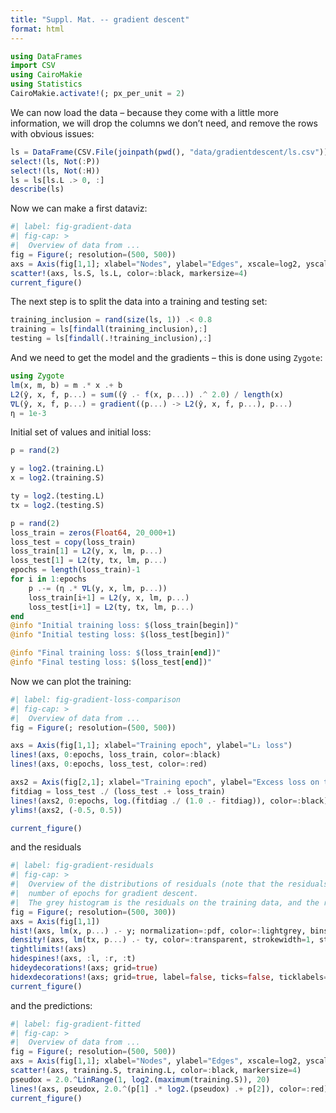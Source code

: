 ```yaml
---
title: "Suppl. Mat. -- gradient descent"
format: html
---
```


```julia
using DataFrames
import CSV
using CairoMakie
using Statistics
CairoMakie.activate!(; px_per_unit = 2)
```

We can now load the data -- because they come with a little more information, we will drop the columns we don't need, and remove the rows with obvious issues:

```julia
ls = DataFrame(CSV.File(joinpath(pwd(), "data/gradientdescent/ls.csv")))
select!(ls, Not(:P))
select!(ls, Not(:H))
ls = ls[ls.L .> 0, :]
describe(ls)
```

Now we can make a first dataviz:


```julia
#| label: fig-gradient-data
#| fig-cap: >
#|  Overview of data from ...
fig = Figure(; resolution=(500, 500))
axs = Axis(fig[1,1]; xlabel="Nodes", ylabel="Edges", xscale=log2, yscale=log2)
scatter!(axs, ls.S, ls.L, color=:black, markersize=4)
current_figure()
```

The next step is to split the data into a training and testing set:

```julia
training_inclusion = rand(size(ls, 1)) .< 0.8
training = ls[findall(training_inclusion),:]
testing = ls[findall(.!training_inclusion),:]
```

And we need to get the model and the gradients -- this is done using `Zygote`:

```julia
using Zygote
lm(x, m, b) = m .* x .+ b
L2(ŷ, x, f, p...) = sum((ŷ .- f(x, p...)) .^ 2.0) / length(x)
∇L(ŷ, x, f, p...) = gradient((p...) -> L2(ŷ, x, f, p...), p...)
η = 1e-3
```

Initial set of values and initial loss:

```julia
p = rand(2)

y = log2.(training.L)
x = log2.(training.S)

ty = log2.(testing.L)
tx = log2.(testing.S)
```

```julia
p = rand(2)
loss_train = zeros(Float64, 20_000+1)
loss_test = copy(loss_train)
loss_train[1] = L2(y, x, lm, p...)
loss_test[1] = L2(ty, tx, lm, p...)
epochs = length(loss_train)-1
for i in 1:epochs
    p .-= (η .* ∇L(y, x, lm, p...))
    loss_train[i+1] = L2(y, x, lm, p...)
    loss_test[i+1] = L2(ty, tx, lm, p...)
end
@info "Initial training loss: $(loss_train[begin])"
@info "Initial testing loss: $(loss_test[begin])"

@info "Final training loss: $(loss_train[end])"
@info "Final testing loss: $(loss_test[end])"
```

Now we can plot the training:


```julia
#| label: fig-gradient-loss-comparison
#| fig-cap: >
#|  Overview of data from ...
fig = Figure(; resolution=(500, 500))

axs = Axis(fig[1,1]; xlabel="Training epoch", ylabel="L₂ loss")
lines!(axs, 0:epochs, loss_train, color=:black)
lines!(axs, 0:epochs, loss_test, color=:red)

axs2 = Axis(fig[2,1]; xlabel="Training epoch", ylabel="Excess loss on training data")
fitdiag = loss_test ./ (loss_test .+ loss_train)
lines!(axs2, 0:epochs, log.(fitdiag ./ (1.0 .- fitdiag)), color=:black)
ylims!(axs2, (-0.5, 0.5))

current_figure()
```

and the residuals

```julia
#| label: fig-gradient-residuals
#| fig-cap: >
#|  Overview of the distributions of residuals (note that the residuals are calculated on the $log_2(L)$ and $log_2(S)$) after a large enough
#|  number of epochs for gradient descent.
#|  The grey histogram is the residuals on the training data, and the red density line is the residuals on the testing data.
fig = Figure(; resolution=(500, 300))
axs = Axis(fig[1,1])
hist!(axs, lm(x, p...) .- y; normalization=:pdf, color=:lightgrey, bins=20)
density!(axs, lm(tx, p...) .- ty, color=:transparent, strokewidth=1, strokecolor=:red, npoints=500)
tightlimits!(axs)
hidespines!(axs, :l, :r, :t)
hideydecorations!(axs; grid=true)
hidexdecorations!(axs; grid=true, label=false, ticks=false, ticklabels=false)
current_figure()
```

and the predictions:


```julia
#| label: fig-gradient-fitted
#| fig-cap: >
#|  Overview of data from ...
fig = Figure(; resolution=(500, 500))
axs = Axis(fig[1,1]; xlabel="Nodes", ylabel="Edges", xscale=log2, yscale=log2)
scatter!(axs, training.S, training.L, color=:black, markersize=4)
pseudox = 2.0.^LinRange(1, log2.(maximum(training.S)), 20)
lines!(axs, pseudox, 2.0.^(p[1] .* log2.(pseudox) .+ p[2]), color=:red)
current_figure()
```